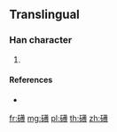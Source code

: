 {{character info/new}}
==Translingual==

===Han character===
{{Han char|rn=112|rad=石|as=14|sn=19|four=14642|canj=MRTII}}

# {{defn|Han|sort=石14}}

====References====
* {{Han ref|kx=0838.051|hdz=42460.171|uh=7921|ud=31009|bh=F2A1|bd=62113}}

[[fr:礡]]
[[mg:礡]]
[[pl:礡]]
[[th:礡]]
[[zh:礡]]